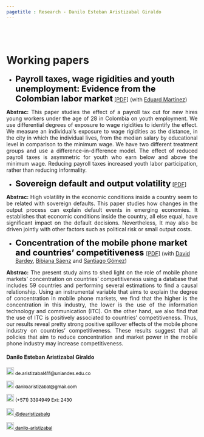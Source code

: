 ```yaml
---
pagetitle : Research - Danilo Esteban Aristizabal Giraldo
---
```


<br>  </br> <!--- Agrega lineas en blanco --->

# Working papers

<p>  </p> <!--- Agrega una linea en blanco --->

<!------------- Panel de la izquierda ------------->
<div class="col-sm-9">

<!--- Documento 1 --->

* <strong style="color:black;font-size:22px;"> Payroll taxes, wage rigidities and youth unemployment: Evidence from the Colombian labor market</strong> [[PDF]](https://danilo-aristizabal.github.io/research/youth_unemployment/taxes_and_youth_unemployment.pdf) (with [Eduard Martínez](http://eduard-martinez.github.io))

 <p align="justify"> **Abstrac:** This paper studies the effect of a payroll tax cut for new hires young workers under the age of
28 in Colombia on youth employment. We use differential degrees of exposure to wage rigidities to identify the effect. We measure an individual’s exposure to wage rigidities as the distance, in the city in which the individual lives, from the median salary by educational level in comparison
to the minimum wage. We have two different treatment groups and use a difference-in-difference model. The effect of reduced payroll taxes is asymmetric for youth who earn below and above the minimum wage. Reducing payroll taxes increased youth labor participation, rather than reducing
informality. </p>

<!--- Documento 2 --->

* <strong style="color:black;font-size:22px;">Sovereign default and output volatility</strong> [[PDF]](https://danilo-aristizabal.github.io/research/sovereign_default/sovereign_default_and_output_volatility.pdf)

<p align="justify"> **Abstrac:** High volatility in the economic conditions inside a country seem to be related with sovereign defaults. This paper studies how changes in the output process can explain default events in emerging economies. It establishes that economic conditions inside the country, all else equal, have significant impact on the default decisions. Nevertheless, It may also be driven jointly with other factors such as political risk or small output costs.
 </p>

<!--- Documento 3 --->

* <strong style="color:black;font-size:22px;"> Concentration of the mobile phone market and countries' competitiveness </strong> [[PDF]](https://danilo-aristizabal.github.io/research/Concentration_of_the_Mobile_Market_in_Colombia.pdf) (with [David Bardey](https://sites.google.com/site/davidbardey/), [Bibiana Sáenz](https://www.linkedin.com/in/bibianasaenzbaquero/?originalSubdomain=co) and [Santiago Gómez](https://www.researchgate.net/profile/Jose_Gomez_Medina))

<p align="justify"> **Abstrac:** The present study aims to shed light on the role of mobile phone markets’ concentration on countries’ competitiveness using a database that includes 59 countries and performing several estimations to find a causal relationship. Using an instrumental variable that aims to explain the degree of concentration in mobile phone markets, we find that the higher is the concentration in this industry, the lower is the use of the information technology and communication (ITC). On the other hand, we also find that the use of ITC is positively associated to countries' competitiveness. Thus, our results reveal pretty strong positive spillover effects of the mobile phone industry on countries' competitiveness. These results suggest that all policies that aim to reduce concentration and market power in the mobile phone industry may increase competitiveness.
 </p>


</div>
<!------------- Panel de la izquierda ------------->


<!------------- Panel de la derecha ------------->
<div class="col-sm-3">

#### Danilo Esteban Aristizabal Giraldo
 
<!-- Correo -->
<p style="color:black;font-size:12px;"><img alt="Qries" src="./images/correo.png" width=20" height="20"> de.aristizabal411@uniandes.edu.co </img></p>

<!-- Correo -->
<p style="color:black;font-size:12px;"><img alt="Qries" src="./images/correo.png" width=20" height="20"> daniloaristizabal@gmail.com </img></p>

<!-- Tel -->
<p style="color:black;font-size:12px;"><img alt="Qries" src="./images/tel.png" width=20" height="20"> (+571) 3394949 Ext: 2430</img></p>

<!-- Twitter -->
 <a href="https://twitter.com/dearistizabalg" style="color:black;font-size:12px;"> <img alt="Qries" src="./images/twitter.jpg" width=20" height="20">  @dearistizabalg</a> 

<!-- GitHub -->
<a href="https://github.com/danilo-aristizabal" style="color:black;font-size:12px;"> <img alt="Qries" src="./images/github.png" width=20" height="20">  danilo-aristizabal</a>
</div>
<!------------- Panel de la derecha ------------->



<br>  </br> <!--- Agrega lineas en blanco --->